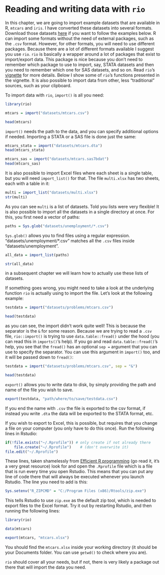 # Reading and writing data with `rio`

In this chapter, we are going to import example datasets that are available in R, `mtcars` and
`iris`. I have converted these datasets into several formats. Download those datasets
[here](https://github.com/b-rodrigues/r_for_statec/tree/master/datasets) if you want to follow the
examples below. R can import some formats without the need of external packages, such as the `.csv`
format. However, for other formats, you will need to use different packages. Because there are a
lot of different formats available I suggest you use `rio`. `rio` is basically a wrapper around a
lot of packages that exist to import/export data. This package is nice because you don't need to
remember which package to use to import, say, STATA datasets and then you need to remember which
one for SAS datasets, and so on. Read `rio`'s
[vignette](https://cran.r-project.org/web/packages/rio/vignettes/rio.html) for more details. Below
I show some of `rio`'s functions presented in the vignette. It is also possible to import data from
other, less "traditional" sources, such as your clipboard.

To import data with `rio`, `import()` is all you need:

```r
library(rio)

mtcars = import("datasets/mtcars.csv")
```

```r
head(mtcars)
```

`import()` needs the path to the data, and you can specify additional options if needed. Importing
a STATA or a SAS file is done just the same:

```r
mtcars_stata = import("datasets/mtcars.dta")
head(mtcars_stata)

mtcars_sas = import("datasets/mtcars.sas7bdat")
head(mtcars_sas)
```

It is also possible to import Excel files where each sheet is a single table, but you will need
`import_list()` for that. The file `multi.xlsx` has two sheets, each with a table in it:

```r
multi = import_list("datasets/multi.xlsx")
str(multi)
```

As you can see `multi` is a list of datasets. Told you lists were very flexible! It is also possible
to import all the datasets in a single directory at once. For this, you first need a vector of paths:

```r
paths = Sys.glob("datasets/unemployment/*.csv")
```

`Sys.glob()` allows you to find files using a regular expression. "datasets/unemployment/*.csv"
matches all the `.csv` files inside "datasets/unemployment".

```r
all_data = import_list(paths)

str(all_data)
```

in a subsequent chapter we will learn how to actually use these lists of datasets.

If something goes wrong, you might need to take a look at the underlying function `rio` is
actually using to import the file. Let's look at the following example:

```r
testdata = import("datasets/problems/mtcars.csv")

head(testdata)
```

as you can see, the import didn't work quite well! This is because the separator is the `&` for
some reason. Because we are trying to read a `.csv` file, `rio::import()` is trying to use
`data.table::fread()` under the hood (you can read this in `imports()`'s help). If you go and read
`data.table::fread()`'s help, you see that the `fread()` has an optional `sep = ` argument that you
can use to specify the separator. You can use this argument in `import()` too, and it will be passed
down to `fread()`:

```r
testdata = import("datasets/problems/mtcars.csv", sep = "&")

head(testdata)
```

`export()` allows you to write data to disk, by simply providing the path and name of the file you
wish to save.

```r
export(testdata, "path/where/to/save/testdata.csv")
```

If you end the name with `.csv` the file is exported to the csv format, if instead you write `.dta`
the data will be exported to the STATA format, etc.

If you wish to export to Excel, this is possible, but requires that you change a file on your
computer (you only have to do this once). Run the following lines in Rstudio:

```r
if(!file.exists("~/.Rprofile")) # only create if not already there
    file.create("~/.Rprofile")    # (don't overwrite it)
file.edit("~/.Rprofile")
```
These lines, taken shamelessly from [Efficient R
programming](https://csgillespie.github.io/efficientR/3-3-r-startup.html#rprofile) (go read it,
it's a very great resource) look for and open the `.Rprofile` file which is a file that is run
every time you open Rstudio. This means that you can put any line of code there that will always be
executed whenever you launch Rstudio. The line you need to add is this:

```r
Sys.setenv("R_ZIPCMD" = "C:/Program Files (x86)/Rtools/zip.exe")
```

This tells Rstudio to use `zip.exe` as the default zip tool, which is needed to export files to the
Excel format. Try it out by restarting Rstudio, and then running the following lines:

```r
library(rio)

data(mtcars)

export(mtcars, "mtcars.xlsx")
```

You should find the `mtcars.xlsx` inside your working directory (it should be your Documents
folder. You can use `getwd()` to check where you are).

`rio` should cover all your needs, but if not, there is very likely a package out there that will
import the data you need.
